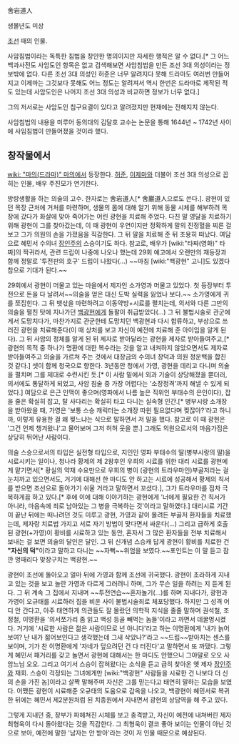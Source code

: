 舍岩道人

생몰년도 미상

[[조선]] 때의 인물.

사암침법이라는 독특한 침법을 창안한 명의이지만 자세한 행적은 알 수 없다.[* 그 어느 백과사전도 사암도인 항목은 없고 검색해보면 사암침법을 만든 조선 3대 의성이라는 정보밖에 없다. 다른 조선 3대 의성인 허준은 너무 알려지다 못해 드라마도 여러번 만들어지고 이제마는 그것보다 못해도 어느 정도는 알려져서 역시 한번은 드라마로 제작된 적도 있는데 사암도인은 나머지 조선 3대 의성과 비교하면 정보가 너무 없다.]

그의 저서로는 사암도인 침구요결이 있다고 알려졌지만 현재에는 전해지지 않는다.

사암침법의 내용을 미루어 동의대의 김달호 교수는 논문을 통해 1644년 ~ 1742년 사이에 사임침법이 만들어졌을 것이라 했다.

== 창작물에서 ==
[[wiki: "마의(드라마)" 마의]]에서 등장한다. [[허준]], [[이제마]]와 더불어 조선 3대 의성으로 꼽히는 인물, 배우 주진모가 연기한다.

방랑생활을 하는 의술의 고수. 한자로는 舍岩道人[* 舍巖道人으로도 쓴다.]. 광현이 있던 목장 근처에 거처를 마련하며, 생물의 몸에 대해 알기 위해 동물 시체를 해부하려 목장에 갔다가 화살에 맞아 죽어가는 어린 광현을 치료해 주었다. 다친 말 영달을 치료하기 위해 광현이 그를 찾아갔는데, 이 때 광현이 우연이지만 정확하게 말의 진정혈을 찌른 걸 보고 그가 의원의 손을 가졌음을 직감한다. 그 뒤 말을 치료해 준 뒤 조용히 떠났다. 여담으로 혜민서 수의녀 [[장인주]]의 스승이기도 하다. 참고로, 배우가 [wiki:"타짜(영화)" 타짜]의 짝귀라서, 관련 드립이 나중에 나오나 했는데 29회 예고에서 오랜만의 재등장과 함께 정말로 '투전판의 호구' 드립이 나왔다(…) ~~마침 [wiki:"백광현" 고니]도 있겠다 참으로 기대가 된다.~~ 

29회에서 광현이 머물고 있는 마을에서 제자인 소가영과 머물고 있었다. 첫 등장부터 투전으로 돈을 다 날려서~~의술을 얻은 대신 도박 실력을 잃었나 보다.~~ 소가영에게 귀를 쪼집힌다. 그 뒤 뱃삯을 마련하려고 이동약방+시료를 펼치는데, 의서와 다른 그만의 의술을 펼친 탓에 지나가던 [[백광현]]에게 돌팔이 취급받았다(...) 그 뒤 불법시술로 관군에게서 도망치다가, 마찬가지로 관군한테 도망치던 백광현과 다시 합류하고, 부상으로 쓰러진 광현을 치료해준다(이 때 상처를 보고 자신이 예전에 치료해 준 아이임을 알게 된다). 그 뒤 사암의 정체를 알게 된 뒤 제자로 받아달라는 광현을 제자로 받아들여주고,[* 광현의 목적 중 하나가 명환에 대한 복수라는 것을 알고 내켜하지 않았으면서도 제자로 받아들여주고 의술을 가르쳐 주는 것에서 대장금의 수의녀 장덕과 의원 정운백을 합친 것 같다.] 셋이 함께 청국으로 향한다. 3년동안 청에서 가영, 광현을 데리고 다니며 의술을 펼치며 그를 제대로 수련시킨 듯.[* 이 사람 밑에서 외과 기술이 상당해졌을 뿐더러, 의서에도 통달하게 되었고, 사암 침술 중 가장 어렵다는 '소장정격'까지 해낼 수 있게 되었다.] 여담으로 은근 인맥이 좋으며(영파에서 나름 높은 직위인 부태수의 은인이다), 잡을 줄은 확실히 잡고, 탈 사다리는 확실히 타고 다니는 실속형 인간.[* 병부시랑 소개장을 받아왔을 때, 가영은 '보통 스승 캐릭터는 소개장 따윈 필요없다며 찢잖아?'라고 하니까, 이렇게 유용한 걸 왜 찢느냐는 식으로 말하면서 저 말을 했다. 참고로 이 때 광현은 '그건 언제 챙겨왔냐'고 물어보며 그저 허허 웃을 뿐.] 그래도 의원으로서의 마음가짐은 상당히 뛰어난 사람이다.

의술 스승으로서의 타입은 실전형 타입으로, 지인인 영파 부태수의 딸(병부시랑의 딸)을 시료시키는 일이나, 청나라 황제의 제 2왕후인 우희의 시료를 위한 대리 시료를 광현에게 맡기면서[* 황실의 약재 수요만으로 우희의 병이 (광현의 트라우마인)부골저라는 걸 눈치까고 있으면서도, 거기에 대해선 한 마디도 안 하고는 시료에 성공해서 황제의 칙서를 받으면 조선으로 돌아가기 쉬울 거라고 말하면서 꼬셨다.], 그가 트라우마를 점차 극복하게끔 하고 있다.[* 후에 이에 대해 이야기하는 광현에게 '너에게 필요한 건 칙서가 아니라, 마음속에 죄로 남아있는 그 병을 극복하는 것'이라고 말하였다.]
대리시료 기간이 끝난 뒤에는 떠나려던 것도 미루고 광현, 가영과 같이 몰려든 부골저 환자들을 치료했는데, 제자랑 치료법 가지고 서로 자기 방법이 맞다면서 싸운다(...) 그리고 급하게 호출된 광현(+가영)이 황비를 시료하고 있는 동안, 혼자서 그 많은 환자들을 전부 치료해서 보내는 걸 보면 의술의 달인은 달인. 그 뒤 신개념 스승캐 답게 광현이 황비를 치료한 건 '''"자신의 덕"'''이라고 말하고 다니는 ~~자뻑~~위엄을 보였다.~~포인트는 이 말 듣고 잠깐 멍때리다 맞장구치는 백광현.~~ 

광현이 조선에 돌아오고 얼마 뒤에 가영과 함께 조선에 귀국했다. 광현이 초라하게 지내고 있는 것을 보고 놀란 가영과 다르게 그러려니 하며, 그가 무슨 일을 하려는 지 듣게 된다. 그 뒤 계속 그 집에서 지내며 ~~투전연습~~혼자놀기(...)를 하며 지내다가, 광현과 가영이 오규태를 시료하러 집을 비운 사이 불법시술죄로 체포당했다. 하지만 그 성격 어디 안 간다고, 아주 태연하게 의관들도 잘 몰랐던 의학적 지식을 줄줄 말하며 권석철, 조정철, 이명환을 '의서쪼가리 좀 읽고 백성 등골 빼먹는 놈들'이라고 까면서 데꿀멍시켰다. 거기에 '시료한 사람은 젊은 사람이므로 넌 아니다'라고 하는 이명환에게 '내가 늙어보여? 난 내가 젊어보인다고 생각했는데 그새 삭았나?'라고 ~~드립~~받아치는 센스를 보이며, 기가 찬 이명환에게 '자네가 덮으려던 건 다 터진다'고 말하면서 또 까댔다. 그렇게 혜민서 패거리를 갖고 놀면서 광현에 대해서는 한 마디도 안했으니 그야말로 오오 사암느님 오오. 그리고 여기서 스승이 잡혀왔다는 소식을 듣고 급히 찾아온 옛 제자 [[장인주]]와 재회. 스승이 걱정되는 그녀에게만 [wiki:"백광현" 사람들을 시료한 건 나보다 더 신의 손을 가진 놈]이라고 살짝 말해주며 자신은 그를 믿는다고 태연히 말하는 모습을 보였다. 어쨌든 광현이 시료해준 오규태의 도움으로 감옥을 나오고, 백광현이 혜민서로 복귀한 뒤에는 혜민서 제2분원처럼 된 치종원에서 지내면서 광현의 상담역을 해 주고 있다.

그렇게 지내던 중, 장부가 파헤쳐진 시체를 보고 충격받고, 자신이 예전에 내쳐버린 제자 최형욱이 다시 돌아왔다는 것을 직감한다. 그 최형욱이 결코 좋아 보이는 인물이 아닌 것으로 보아, 예전에 말한 '남자는 안 받아'라는 것이 저 인물 때문으로 예상된다. 
